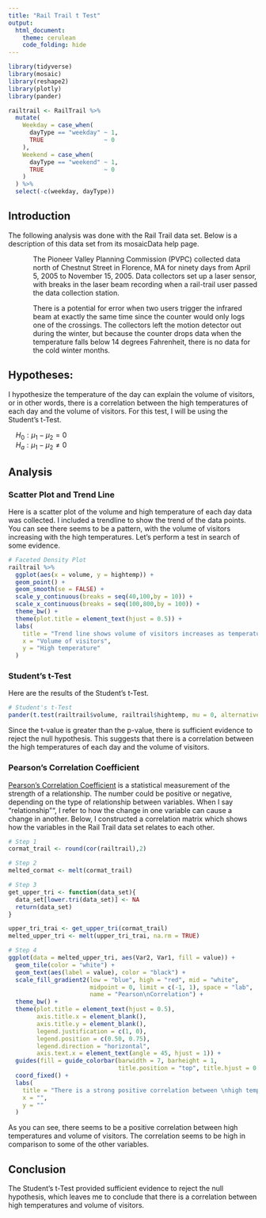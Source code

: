 ```yaml
---
title: "Rail Trail t Test"
output: 
  html_document:
    theme: cerulean
    code_folding: hide
---
```


```r
library(tidyverse)
library(mosaic)
library(reshape2)
library(plotly)
library(pander)
```

<!-- Instructions

1. Use the RailTrail dataset in R to come up with a question that can be answered with a t Test. 

2. Establish why the question is interesting and rephrase the question using a statistical "null" and "alternative" hypothesis. (Hint, see the "Math 325 Notebook -> R Help -> R-Markdown Hints" page of your textbook for instructions on how to write mathematical hypotheses.)

3. Clearly answer your question using statistics. Be sure to compute a p-value and provide supporting numerical and graphical summaries.

For details about the RailTrail dataset type the command:
  > ?RailTrail 
into your Console and study the help file that appears. Also, if you want extra information, browse this document that has images and further details:
http://www.northamptonma.gov/DocumentCenter/View/5244   


Note: you can create "groups" from the data in many ways. For example, you can create a variable in your RailTrail dataset that is called "rain" and has categories of "yes" and "no" with the code:

-->

```r
railtrail <- RailTrail %>% 
  mutate(
    Weekday = case_when(
      dayType == "weekday" ~ 1,
      TRUE                 ~ 0
    ),
    Weekend = case_when(
      dayType == "weekend" ~ 1,
      TRUE                 ~ 0
    )
  ) %>% 
  select(-c(weekday, dayType))
```

## Introduction
The following analysis was done with the Rail Trail data set. Below is a description of this data set from its mosaicData help page.

<div style="padding-left:50px;">
The Pioneer Valley Planning Commission (PVPC) collected data north of Chestnut Street in Florence, MA for ninety days from April 5, 2005 to November 15, 2005. Data collectors set up a laser sensor, with breaks in the laser beam recording when a rail-trail user passed the data collection station.

There is a potential for error when two users trigger the infrared beam at exactly the same time since the counter would only logs one of the crossings. The collectors left the motion detector out during the winter, but because the counter drops data when the temperature falls below 14 degrees Fahrenheit, there is no data for the cold winter months.
</div>


## Hypotheses:

I hypothesize the temperature of the day can explain the volume of visitors, or in other words, there is a correlation between the high temperatures of each day and the volume of visitors. For this test, I will be using the Student's t-Test.

<div style="padding-left:15px;">
$H_0: \mu_1 - \mu_2 = 0$ </br>
$H_a: \mu_1 - \mu_2 \neq 0$
</div>

## Analysis


### Scatter Plot and Trend Line
Here is a scatter plot of the volume and high temperature of each day data was collected. I included a trendline to show the trend of the data points. You can see there seems to be a pattern, with the volume of visitors increasing with the high temperatures. Let's perform a test in search of some evidence.

```r
# Faceted Density Plot
railtrail %>% 
  ggplot(aes(x = volume, y = hightemp)) +
  geom_point() +
  geom_smooth(se = FALSE) +
  scale_y_continuous(breaks = seq(40,100,by = 10)) +
  scale_x_continuous(breaks = seq(100,800,by = 100)) +
  theme_bw() +
  theme(plot.title = element_text(hjust = 0.5)) +
  labs(
    title = "Trend line shows volume of visitors increases as temperatures rise.",
    x = "Volume of visitors",
    y = "High temperature"
  )
```


### Student's t-Test
Here are the results of the Student's t-Test.

```r
# Student's t-Test
pander(t.test(railtrail$volume, railtrail$hightemp, mu = 0, alternative = "two.sided"))
```

Since the t-value is greater than the p-value, there is sufficient evidence to reject the null hypothesis. This suggests that there is a correlation between the high temperatures of each day and the volume of visitors. 

### Pearson's Correlation Coefficient
[Pearson's Correlation Coefficient](https://www.statisticshowto.datasciencecentral.com/probability-and-statistics/correlation-coefficient-formula/) is a statistical measurement of the strength of a relationship. The number could be positive or negative, depending on the type of relationship between variables. When I say "relationship"", I refer to how the change in one variable can cause a change in another. Below, I constructed a correlation matrix which shows how the variables in the Rail Trail data set relates to each other.

```r
# Step 1
cormat_trail <- round(cor(railtrail),2)

# Step 2
melted_cormat <- melt(cormat_trail)

# Step 3
get_upper_tri <- function(data_set){
  data_set[lower.tri(data_set)] <- NA
  return(data_set)
}

upper_tri_trai <- get_upper_tri(cormat_trail)
melted_upper_tri <- melt(upper_tri_trai, na.rm = TRUE)

# Step 4
ggplot(data = melted_upper_tri, aes(Var2, Var1, fill = value)) +
  geom_tile(color = "white") + 
  geom_text(aes(label = value), color = "black") +
  scale_fill_gradient2(low = "blue", high = "red", mid = "white",
                       midpoint = 0, limit = c(-1, 1), space = "lab",
                       name = "Pearson\nCorrelation") +
  theme_bw() +
  theme(plot.title = element_text(hjust = 0.5),
        axis.title.x = element_blank(),
        axis.title.y = element_blank(),
        legend.justification = c(1, 0),
        legend.position = c(0.50, 0.75),
        legend.direction = "horizontal",
        axis.text.x = element_text(angle = 45, hjust = 1)) + 
  guides(fill = guide_colorbar(barwidth = 7, barheight = 1,
                               title.position = "top", title.hjust = 0.5)) +
  coord_fixed() +
  labs(
    title = "There is a strong positive correlation between \nhigh temperatures and volume of park visitors.",
    x = "",
    y = ""
  )
```

As you can see, there seems to be a positive correlation between high temperatures and volume of visitors. The correlation seems to be high in comparison to some of the other variables.

## Conclusion
The Student's t-Test provided sufficient evidence to reject the null hypothesis, which leaves me to conclude that there is a correlation between high temperatures and volume of visitors. 

</br></br></br></br>